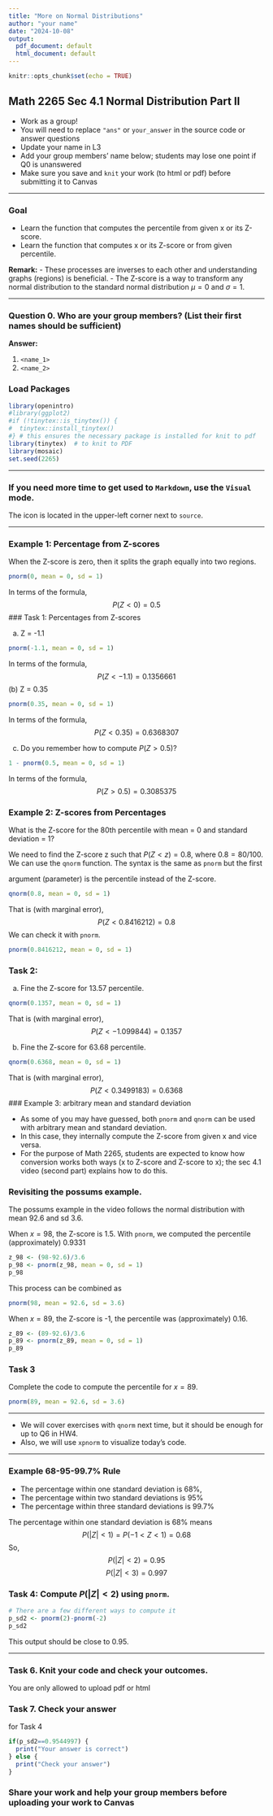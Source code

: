 ```yaml
---
title: "More on Normal Distributions"
author: "your name"
date: "2024-10-08"
output:
  pdf_document: default
  html_document: default
---
```


```r
knitr::opts_chunk$set(echo = TRUE)
```

## Math 2265 Sec 4.1 Normal Distribution Part II

- Work as a group!
- You will need to replace `"ans"` or `your_answer` in the source code or answer questions
- Update your name in L3
- Add your group members' name below; students may lose one point if Q0 is unanswered 
- Make sure you save and `knit` your work (to html or pdf) before submitting it to Canvas

---

### Goal

- Learn the function that computes the percentile from given x or its Z-score.
- Learn the function that computes x or its Z-score or from given percentile.

**Remark:**
- These processes are inverses to each other and understanding graphs (regions) is beneficial. 
- The Z-score is a way to transform any normal distribution to the standard normal distribution $\mu = 0$ and $\sigma = 1$.

---

### Question 0. Who are your group members? (List their first names should be sufficient)

**Answer:** 

  1. `<name_1>`
  1. `<name_2>`

### Load Packages

```r
library(openintro)
#library(ggplot2)
#if (!tinytex::is_tinytex()) {
#  tinytex::install_tinytex()
#} # this ensures the necessary package is installed for knit to pdf
library(tinytex)  # to knit to PDF
library(mosaic)
set.seed(2265)
```

---

### If you need more time to get used to `Markdown`, use the `Visual` mode.

The icon is located in the upper-left corner next to `source`. 

---

### Example 1: Percentage from Z-scores

When the Z-score is zero, then it splits the graph equally into two regions.

```r
pnorm(0, mean = 0, sd = 1)
```

In terms of the formula, 
$$
P(Z < 0) = 0.5
$$
### Task 1: Percentages from Z-scores

(a) Z = -1.1

```r
pnorm(-1.1, mean = 0, sd = 1)
```

In terms of the formula, 
$$
P(Z < -1.1 ) = 0.1356661
$$
(b) Z = 0.35

```r
pnorm(0.35, mean = 0, sd = 1)
```
In terms of the formula, 
$$
P(Z < 0.35) = 0.6368307
$$

(c) Do you remember how to compute $P(Z > 0.5)$?

```r
1 - pnorm(0.5, mean = 0, sd = 1)
```
In terms of the formula, 
$$
P(Z > 0.5) = 0.3085375
$$

### Example 2: Z-scores from Percentages

What is the Z-score for the 80th percentile with mean = 0 and standard deviation = 1?

We need to find the Z-score z such that $P(Z < z) = 0.8$, where $0.8 = 80/100$. 
We can use the `qnorm` function. The syntax is the same as `pnorm` but the first 

argument (parameter) is the percentile instead of the Z-score.

```r
qnorm(0.8, mean = 0, sd = 1)
```
That is (with marginal error), 
$$
P(Z < 0.8416212) = 0.8
$$
We can check it with `pnorm`.
```r
pnorm(0.8416212, mean = 0, sd = 1)
```
### Task 2:

(a) Fine the Z-score for 13.57 percentile.

```r
qnorm(0.1357, mean = 0, sd = 1)
```
That is (with marginal error), 
$$
P(Z < -1.099844) = 0.1357
$$

(b) Fine the Z-score for 63.68 percentile.

```r
qnorm(0.6368, mean = 0, sd = 1)
```
That is (with marginal error), 
$$
P(Z < 0.3499183) = 0.6368
$$
### Example 3: arbitrary mean and standard deviation

- As some of you may have guessed, both `pnorm` and `qnorm` can be used with arbitrary mean and standard deviation. 
- In this case, they internally compute the Z-score from given x and vice versa. 
- For the purpose of Math 2265, students are expected to know how conversion works both ways (x to Z-score and Z-score to x); the sec 4.1 video (second part) explains how to do this.

### Revisiting the possums example.

The possums example in the video follows the normal distribution with mean 92.6 and sd 3.6. 

When $x=98$, the Z-score is 1.5. With `pnorm`, we computed the percentile (approximately) 0.9331

```r
z_98 <- (98-92.6)/3.6
p_98 <- pnorm(z_98, mean = 0, sd = 1)
p_98
```

This process can be combined as 

```r
pnorm(98, mean = 92.6, sd = 3.6)
```
When $x=89$, the Z-score is -1, the percentile was (approximately) 0.16. 

```r
z_89 <- (89-92.6)/3.6
p_89 <- pnorm(z_89, mean = 0, sd = 1)
p_89
```

### Task 3

Complete the code to compute the percentile for $x=89$.

```r
pnorm(89, mean = 92.6, sd = 3.6)
```

---

- We will cover exercises with `qnorm` next time, but it should be enough for up to Q6 in HW4. 
- Also, we will use `xpnorm` to visualize today's code. 

---

### Example 68-95-99.7% Rule

- The percentage within one standard deviation is 68%,
- The percentage within two standard deviations is 95%
- The percentage within three standard deviations is 99.7% 

The percentage within one standard deviation is 68% means 
$$
P( |Z| < 1) = P ( -1 < Z < 1) = 0.68
$$
So, 
$$
P( |Z| < 2) = 0.95
$$
$$
P( |Z| < 3) = 0.997
$$

### Task 4: Compute $P ( |Z| < 2 )$ using `pnorm`. 

```r
# There are a few different ways to compute it
p_sd2 <- pnorm(2)-pnorm(-2)
p_sd2
```
This output should be close to 0.95.

---

### Task 6. Knit your code and check your outcomes.

You are only allowed to upload pdf or html

### Task 7. Check your answer 

for Task 4

```r
if(p_sd2==0.9544997) {
  print("Your answer is correct")
} else {
  print("Check your answer")
}
```


### Share your work and help your group members before uploading your work to Canvas

